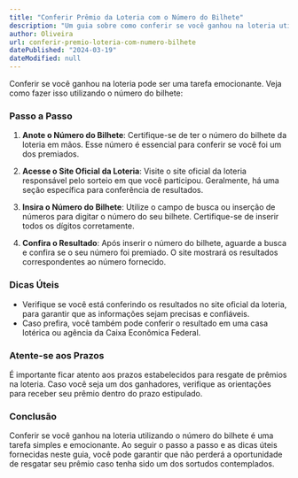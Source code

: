 ```yaml
---
title: "Conferir Prêmio da Loteria com o Número do Bilhete"
description: "Um guia sobre como conferir se você ganhou na loteria utilizando o número do bilhete, incluindo passo a passo e dicas úteis para garantir que você não perca seu prêmio."
author: Oliveira
url: conferir-premio-loteria-com-numero-bilhete
datePublished: "2024-03-19"
dateModified: null
---
```


Conferir se você ganhou na loteria pode ser uma tarefa emocionante. Veja como fazer isso utilizando o número do bilhete:

### Passo a Passo

1. **Anote o Número do Bilhete**: Certifique-se de ter o número do bilhete da loteria em mãos. Esse número é essencial para conferir se você foi um dos premiados.

2. **Acesse o Site Oficial da Loteria**: Visite o site oficial da loteria responsável pelo sorteio em que você participou. Geralmente, há uma seção específica para conferência de resultados.

3. **Insira o Número do Bilhete**: Utilize o campo de busca ou inserção de números para digitar o número do seu bilhete. Certifique-se de inserir todos os dígitos corretamente.

4. **Confira o Resultado**: Após inserir o número do bilhete, aguarde a busca e confira se o seu número foi premiado. O site mostrará os resultados correspondentes ao número fornecido.

### Dicas Úteis

- Verifique se você está conferindo os resultados no site oficial da loteria, para garantir que as informações sejam precisas e confiáveis.
- Caso prefira, você também pode conferir o resultado em uma casa lotérica ou agência da Caixa Econômica Federal.

### Atente-se aos Prazos

É importante ficar atento aos prazos estabelecidos para resgate de prêmios na loteria. Caso você seja um dos ganhadores, verifique as orientações para receber seu prêmio dentro do prazo estipulado.

### Conclusão

Conferir se você ganhou na loteria utilizando o número do bilhete é uma tarefa simples e emocionante. Ao seguir o passo a passo e as dicas úteis fornecidas neste guia, você pode garantir que não perderá a oportunidade de resgatar seu prêmio caso tenha sido um dos sortudos contemplados.
